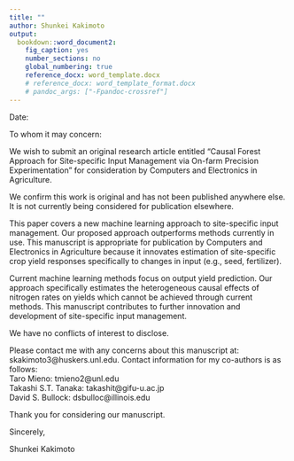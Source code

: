 ```yaml
---
title: ""
author: Shunkei Kakimoto
output:
  bookdown::word_document2:
    fig_caption: yes
    number_sections: no
    global_numbering: true
    reference_docx: word_template.docx
    # reference_docx: word_template_format.docx
    # pandoc_args: ["-Fpandoc-crossref"]
---
```


Date: 

To whom it may concern:

We wish to submit an original research article entitled "Causal Forest Approach for Site-specific Input Management via On-farm Precision Experimentation" for consideration by Computers and Electronics in Agriculture. 

We confirm this work is original and has not been published anywhere else. It is not currently being considered for publication elsewhere. 

This paper covers a new machine learning approach to site-specific input management. Our proposed approach outperforms methods currently in use. This manuscript is appropriate for publication by Computers and Electronics in Agriculture because it innovates estimation of site-specific crop yield responses specifically to changes in input (e.g., seed, fertilizer).

Current machine learning methods focus on output yield prediction. Our approach specifically estimates the heterogeneous causal effects of nitrogen rates on yields which cannot be achieved through current methods. This manuscript contributes to further innovation and development of site-specific input management. 


We have no conflicts of interest to disclose. 

Please contact me with any concerns about this manuscript at: skakimoto3@huskers.unl.edu. Contact information for my co-authors is as follows: \
Taro Mieno: tmieno2@unl.edu \
Takashi S.T. Tanaka: takashit@gifu-u.ac.jp \
David S. Bullock: dsbulloc@illinois.edu \

Thank you for considering our manuscript. 

Sincerely,

Shunkei Kakimoto


